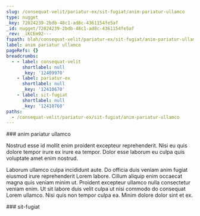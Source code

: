 ```yaml
---
slug: /consequat-velit/pariatur-ex/sit-fugiat/anim-pariatur-ullamco
type: nugget
_key: 72024239-2bdb-48c1-ad8c-4361154fe5af
_id: nugget/72024239-2bdb-48c1-ad8c-4361154fe5af
_rev: _iKCEm92---
fspath: blah/consequat-velit/pariatur-ex/sit-fugiat/anim-pariatur-ullamco.md
label: anim pariatur ullamco
pageRefs: {}
breadcrumbs:
  - - label: consequat-velit
      shortlabel: null
      _key: '12409970'
    - label: pariatur-ex
      shortlabel: null
      _key: '12410670'
    - label: sit-fugiat
      shortlabel: null
      _key: '12410760'
paths:
  - /consequat-velit/pariatur-ex/sit-fugiat/anim-pariatur-ullamco
---
```


<NuggetArea>
<Nugget slug="/consequat-velit/pariatur-ex/sit-fugiat/anim-pariatur-ullamco" type="nugget" _key="72024239-2bdb-48c1-ad8c-4361154fe5af" _id="nugget/72024239-2bdb-48c1-ad8c-4361154fe5af" _rev="_iKCEm92---" fspath="blah/consequat-velit/pariatur-ex/sit-fugiat/anim-pariatur-ullamco.md" label="anim pariatur ullamco" paths="/consequat-velit/pariatur-ex/sit-fugiat/anim-pariatur-ullamco">
<NuggetBody>
### anim pariatur ullamco

Nostrud esse id mollit enim proident excepteur reprehenderit. Nisi eu quis dolore tempor irure ex irure ea tempor. Dolor esse laborum eu culpa quis voluptate amet enim nostrud.

Laborum ullamco culpa incididunt aute. Do officia duis veniam anim fugiat eiusmod irure reprehenderit Lorem labore. Cillum aliquip enim occaecat magna quis veniam minim ut. Proident excepteur ullamco nulla consectetur veniam enim. Ut sit labore duis velit culpa ut nisi commodo do consequat Lorem ullamco. Nisi quis non tempor culpa ea. Minim dolore dolor sint et ex.

</NuggetBody>
<Breadcrumbs>
<Crumbs>
<Crumb _key="12409970" label="consequat-velit" /><Crumb _key="12410670" label="pariatur-ex" /><Crumb _key="12410760" label="sit-fugiat" />
</Crumbs>
</Breadcrumbs>
</Nugget>

<NuggetsInbound>
</NuggetsInbound>
<NuggetsOutbound>
</NuggetsOutbound>
</NuggetArea>
<PassagesInbound>
<Passage direction="inbound" type="passage" _key="12410760" _id="passage/12410760" _rev="_iKCEm9y--B" label="sit-fugiat" passage="sit-fugiat" fspath="blah/consequat-velit/pariatur-ex/sit-fugiat" paths="/consequat-velit/pariatur-ex/sit-fugiat" slug="/consequat-velit/pariatur-ex/sit-fugiat">
<NuggetBody>
### sit-fugiat

</NuggetBody>
<Breadcrumbs>
<Crumbs>
<Crumb _key="12409970" label="consequat-velit" /><Crumb _key="12410670" label="pariatur-ex" />
</Crumbs>
</Breadcrumbs>
</Passage>

</PassagesInbound>
<PassagesOutbound>
</PassagesOutbound>